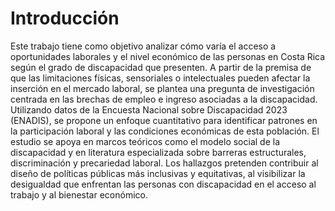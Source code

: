 # Introducción {.unnumbered}

Este trabajo tiene como objetivo analizar cómo varía el acceso a oportunidades laborales y el nivel económico de las personas en Costa Rica según el grado de discapacidad que presenten. A partir de la premisa de que las limitaciones físicas, sensoriales o intelectuales pueden afectar la inserción en el mercado laboral, se plantea una pregunta de investigación centrada en las brechas de empleo e ingreso asociadas a la discapacidad. Utilizando datos de la Encuesta Nacional sobre Discapacidad 2023 (ENADIS), se propone un enfoque cuantitativo para identificar patrones en la participación laboral y las condiciones económicas de esta población. El estudio se apoya en marcos teóricos como el modelo social de la discapacidad y en literatura especializada sobre barreras estructurales, discriminación y precariedad laboral. Los hallazgos pretenden contribuir al diseño de políticas públicas más inclusivas y equitativas, al visibilizar la desigualdad que enfrentan las personas con discapacidad en el acceso al trabajo y al bienestar económico.
